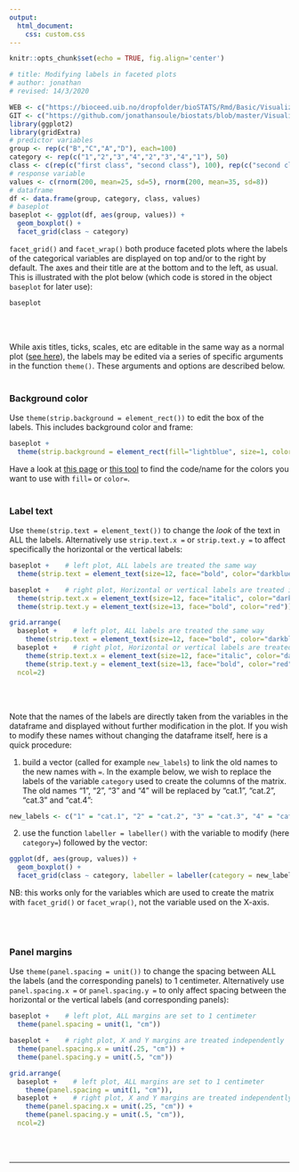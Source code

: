 ```yaml
---
output:
  html_document:
    css: custom.css
--- 
```


```r
knitr::opts_chunk$set(echo = TRUE, fig.align='center')

# title: Modifying labels in faceted plots
# author: jonathan
# revised: 14/3/2020 

WEB <- c("https://bioceed.uib.no/dropfolder/bioSTATS/Rmd/Basic/Visualizing/Faceted/modifying-labels.html")
GIT <- c("https://github.com/jonathansoule/biostats/blob/master/Visualizing/Faceted/modifying-labels.Rmd")
library(ggplot2)
library(gridExtra)
# predictor variables
group <- rep(c("B","C","A","D"), each=100)
category <- rep(c("1","2","3","4","2","3","4","1"), 50)
class <- c(rep(c("first class", "second class"), 100), rep(c("second class", "first class"), 100))
# response variable
values <- c(rnorm(200, mean=25, sd=5), rnorm(200, mean=35, sd=8))
# dataframe
df <- data.frame(group, category, class, values)
# baseplot
baseplot <- ggplot(df, aes(group, values)) +
  geom_boxplot() +
  facet_grid(class ~ category) 
```
`facet_grid()` and `facet_wrap()` both produce faceted plots where the labels of the categorical variables are displayed on top and/or to the right by default. The axes and their title are at the bottom and to the left, as usual. This is illustrated with the plot below (which code is stored in the object `baseplot` for later use):

```r
baseplot 
```
<br/><br/>

While axis titles, ticks, scales, etc are editable in the same way as a normal plot ([see here](https://biostats.w.uib.no/topics/data-visualization-with-ggplot2/essential-elements/){target="_blank"}), the labels may be edited via a series of specific arguments in the function `theme()`. These arguments and options are described below.
<br/><br/>

### Background color

Use `theme(strip.background = element_rect())` to edit the box of the labels. This includes background color and frame:

```r
baseplot +
  theme(strip.background = element_rect(fill="lightblue", size=1, color="darkblue"))
```

Have a look at [this page](http://www.stat.columbia.edu/~tzheng/files/Rcolor.pdf){target="_blank"} or [this tool](https://htmlcolorcodes.com/){target="_blank"} to find the code/name for the colors you want to use with `fill=` or `color=`.
<br/><br/>

### Label text

Use `theme(strip.text = element_text())` to change the *look* of the text in ALL the labels. Alternatively use `strip.text.x =` or `strip.text.y =` to affect specifically the horizontal or the vertical labels:

```r
baseplot +    # left plot, ALL labels are treated the same way
  theme(strip.text = element_text(size=12, face="bold", color="darkblue"))

baseplot +    # right plot, Horizontal or vertical labels are treated independently
  theme(strip.text.x = element_text(size=12, face="italic", color="darkblue")) +
  theme(strip.text.y = element_text(size=13, face="bold", color="red")))
```
```r
grid.arrange(
  baseplot +    # left plot, ALL labels are treated the same way
    theme(strip.text = element_text(size=12, face="bold", color="darkblue")),
  baseplot +    # right plot, Horizontal or vertical labels are treated independently
    theme(strip.text.x = element_text(size=12, face="italic", color="darkblue")) +
    theme(strip.text.y = element_text(size=13, face="bold", color="red")),
  ncol=2)
```
<br/><br/>

Note that the names of the labels are directly taken from the variables in the dataframe and displayed without further modification in the plot. If you wish to modify these names without changing the dataframe itself, here is a quick procedure:

(@) build a vector (called for example `new_labels`) to link the old names to the new names with `=`. In the example below, we wish to replace the labels of the variable `category` used to create the columns of the matrix. The old names “1”, “2”, “3” and "4" will be replaced by "cat.1", "cat.2", "cat.3" and "cat.4":  

```r
new_labels <- c("1" = "cat.1", "2" = "cat.2", "3" = "cat.3", "4" = "cat.4")
```

(@) use the function `labeller = labeller()` with the variable to modify (here `category=`) followed by the vector: 

```r
ggplot(df, aes(group, values)) +
  geom_boxplot() +
  facet_grid(class ~ category, labeller = labeller(category = new_labels))
```
NB: this works only for the variables which are used to create the matrix with `facet_grid()` or `facet_wrap()`, not the variable used on the X-axis.

<br/><br/>

### Panel margins

Use `theme(panel.spacing = unit())` to change the spacing between ALL the labels (and the corresponding panels) to 1 centimeter. Alternatively use `panel.spacing.x =` or `panel.spacing.y =` to only affect spacing between the horizontal or the vertical labels (and corresponding panels):

```r
baseplot +    # left plot, ALL margins are set to 1 centimeter
  theme(panel.spacing = unit(1, "cm"))

baseplot +    # right plot, X and Y margins are treated independently
  theme(panel.spacing.x = unit(.25, "cm")) +
  theme(panel.spacing.y = unit(.5, "cm"))
```
```r
grid.arrange(
  baseplot +    # left plot, ALL margins are set to 1 centimeter
    theme(panel.spacing = unit(1, "cm")),
  baseplot +    # right plot, X and Y margins are treated independently
    theme(panel.spacing.x = unit(.25, "cm")) +
    theme(panel.spacing.y = unit(.5, "cm")),
  ncol=2)
```
<br/><br/>


***
<!-- UNCOMMENT TO ACTIVATE
Get the Rmarkdown file corresponding to this page on [GitHub](`r GIT`){target="_blank"}.
-->
